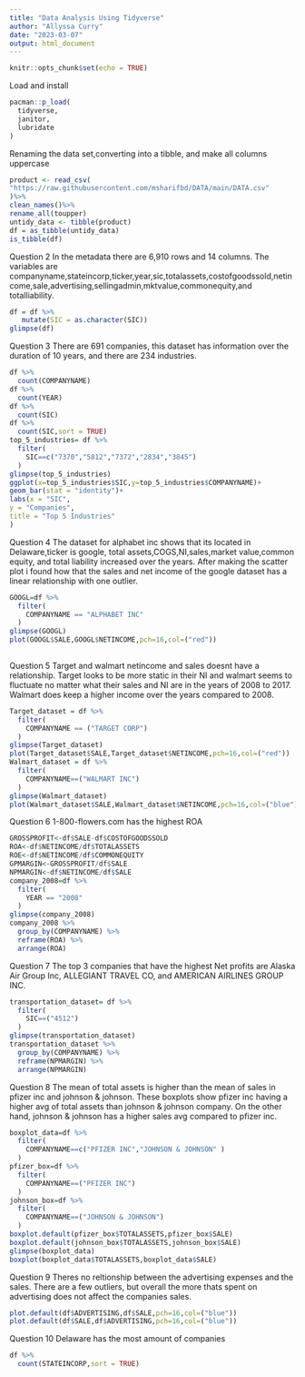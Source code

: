 ```yaml
---
title: "Data Analysis Using Tidyverse"
author: "Allyssa Curry"
date: "2023-03-07"
output: html_document
---
```


```r
knitr::opts_chunk$set(echo = TRUE)
```

 Load and install
```r
pacman::p_load(
  tidyverse,
  janitor,
  lubridate
)
```

Renaming the data set,converting into a tibble, and make all columns uppercase
```r
product <- read_csv(
"https://raw.githubusercontent.com/msharifbd/DATA/main/DATA.csv"
)%>%
clean_names()%>%
rename_all(toupper)
untidy_data <- tibble(product)
df = as_tibble(untidy_data)
is_tibble(df)
```
Question 2
In the metadata there are 6,910 rows and 14 columns. The variables are companyname,stateincorp,ticker,year,sic,totalassets,costofgoodssold,netincome,sale,advertising,sellingadmin,mktvalue,commonequity,and totalliability.
```r
df = df %>%
   mutate(SIC = as.character(SIC))
glimpse(df)
```
Question 3
There are 691 companies, this dataset has information over the duration of 10 years, and there are 234 industries.
```r
df %>% 
  count(COMPANYNAME)
df %>% 
  count(YEAR)
df %>% 
  count(SIC)
df %>%
  count(SIC,sort = TRUE)
top_5_industries= df %>% 
  filter(
    SIC==c("7370","5812","7372","2834","3845")
  )
glimpse(top_5_industries)
ggplot(x=top_5_industries$SIC,y=top_5_industries$COMPANYNAME)+
geom_bar(stat = "identity")+
labs(x = "SIC",
y = "Companies",
title = "Top 5 Industries"
)
```
Question 4
The dataset for alphabet inc shows that its located in Delaware,ticker is google, total assets,COGS,NI,sales,market value,common equity, and total liability increased over the years. After making the scatter plot i found how that the sales and net income of the google dataset has a linear relationship with one outlier.
```r
GOOGL=df %>%
  filter(
    COMPANYNAME == "ALPHABET INC"
  )
glimpse(GOOGL)
plot(GOOGL$SALE,GOOGL$NETINCOME,pch=16,col=("red"))
  
```
Question 5
Target and walmart netincome and sales doesnt have a relationship. Target looks to be more static in their NI and walmart seems to fluctuate no matter what their sales and NI are in the years of 2008 to 2017. Walmart does keep a higher income over the years compared to 2008.
```r
Target_dataset = df %>% 
  filter(
    COMPANYNAME == ("TARGET CORP") 
  )
glimpse(Target_dataset)
plot(Target_dataset$SALE,Target_dataset$NETINCOME,pch=16,col=("red"))
Walmart_dataset = df %>% 
  filter(
    COMPANYNAME==("WALMART INC") 
  )
glimpse(Walmart_dataset)
plot(Walmart_dataset$SALE,Walmart_dataset$NETINCOME,pch=16,col=("blue"))

```
Question 6
1-800-flowers.com has the highest ROA
```r
GROSSPROFIT<-df$SALE-df$COSTOFGOODSSOLD
ROA<-df$NETINCOME/df$TOTALASSETS
ROE<-df$NETINCOME/df$COMMONEQUITY
GPMARGIN<-GROSSPROFIT/df$SALE
NPMARGIN<-df$NETINCOME/df$SALE
company_2008=df %>% 
  filter(
    YEAR == "2008"
  )
glimpse(company_2008)
company_2008 %>% 
  group_by(COMPANYNAME) %>% 
  reframe(ROA) %>% 
  arrange(ROA)
```
Question 7
The top 3 companies that have the highest Net profits are Alaska Air Group Inc, ALLEGIANT TRAVEL CO, and AMERICAN AIRLINES GROUP INC. 
```r
transportation_dataset= df %>% 
  filter(
    SIC==("4512") 
  )
glimpse(transportation_dataset)
transportation_dataset %>% 
  group_by(COMPANYNAME) %>% 
  reframe(NPMARGIN) %>% 
  arrange(NPMARGIN)
```
Question 8
The mean of total assets is higher than the mean of sales in pfizer inc and johnson & johnson. These boxplots show pfizer inc having a higher avg of total assets than johnson & johnson company. On the other hand, johnson & johnson has a higher sales avg compared to pfizer inc.
```r
boxplot_data=df %>% 
  filter(
    COMPANYNAME==c("PFIZER INC","JOHNSON & JOHNSON" ) 
  )
pfizer_box=df %>% 
  filter(
    COMPANYNAME==("PFIZER INC") 
  )
johnson_box=df %>% 
  filter(
    COMPANYNAME==("JOHNSON & JOHNSON") 
  )
boxplot.default(pfizer_box$TOTALASSETS,pfizer_box$SALE)
boxplot.default(johnson_box$TOTALASSETS,johnson_box$SALE)
glimpse(boxplot_data)
boxplot(boxplot_data$TOTALASSETS,boxplot_data$SALE)
```
Question 9
Theres no reltionship between the advertising expenses and the sales. There are a few outliers, but overall the more thats spent on advertising does not affect the companies sales.
```r
plot.default(df$ADVERTISING,df$SALE,pch=16,col=("blue"))
plot.default(df$SALE,df$ADVERTISING,pch=16,col=("blue"))
```
Question 10
Delaware has the most amount of companies
```r
df %>%
  count(STATEINCORP,sort = TRUE)
```

